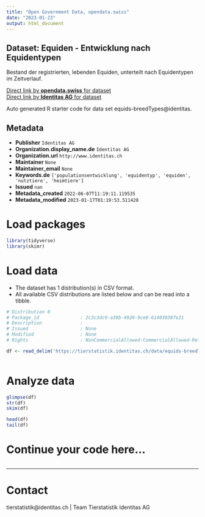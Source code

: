 ```yaml
---
title: "Open Government Data, opendata.swiss"
date: "2023-01-23"
output: html_document
---
```


## Dataset: Equiden - Entwicklung nach Equidentypen

Bestand der registrierten, lebenden Equiden, unterteilt nach Equidentypen im Zeitverlauf. 

[Direct link by **opendata.swiss** for dataset](https://opendata.swiss/de/dataset/equiden-entwicklung-nach-equidentypen)<br>
[Direct link by **Identitas AG** for dataset](https://tierstatistik.identitas.ch/)

Auto generated R starter code for data set equids-breedTypes@identitas.

## Metadata

- **Publisher** `Identitas AG`
- **Organization.display_name.de** `Identitas AG`
- **Organization.url** `http://www.identitas.ch`
- **Maintainer** `None`
- **Maintainer_email** `None`
- **Keywords.de** `['populationsentwicklung', 'equidentyp', 'equiden', 'nutztiere', 'heimtiere']`
- **Issued** `nan`
- **Metadata_created** `2022-06-07T11:19:11.119535`
- **Metadata_modified** `2023-01-17T01:19:53.511428`


# Load packages

```r

library(tidyverse)
library(skimr)

```

# Load data

-   The dataset has 1 distribution(s) in CSV format.
-   All available CSV distributions are listed below and can be read into a tibble.

```r

# Distribution 0
# Package_id               : 2c3c3dc9-a39b-4920-9ce0-61483038fe21
# Description              : 
# Issued                   : None
# Modified                 : None
# Rights                   : NonCommercialAllowed-CommercialAllowed-ReferenceRequired

df <- read_delim('https://tierstatistik.identitas.ch/data/equids-breedTypes.csv')



```

# Analyze data

```r

glimpse(df)
str(df)
skim(df)

head(df)
tail(df)

```

# Continue your code here...

```r

```

------------------------------------------------------------------------

# Contact

tierstatistik@identitas.ch | Team Tierstatistik Identitas AG
